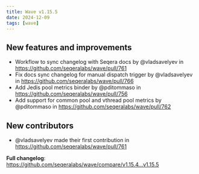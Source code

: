 ```yaml
---
title: Wave v1.15.5
date: 2024-12-09
tags: [wave]
---
```


## New features and improvements

* Workflow to sync changelog with Seqera docs by @vladsavelyev in https://github.com/seqeralabs/wave/pull/761
* Fix docs sync changelog for manual dispatch trigger by @vladsavelyev in https://github.com/seqeralabs/wave/pull/766
* Add Jedis pool metrics binder by @pditommaso in https://github.com/seqeralabs/wave/pull/756
* Add support for common pool and vthread pool metrics by @pditommaso in https://github.com/seqeralabs/wave/pull/762

## New contributors

* @vladsavelyev made their first contribution in https://github.com/seqeralabs/wave/pull/761

**Full changelog**: https://github.com/seqeralabs/wave/compare/v1.15.4...v1.15.5
